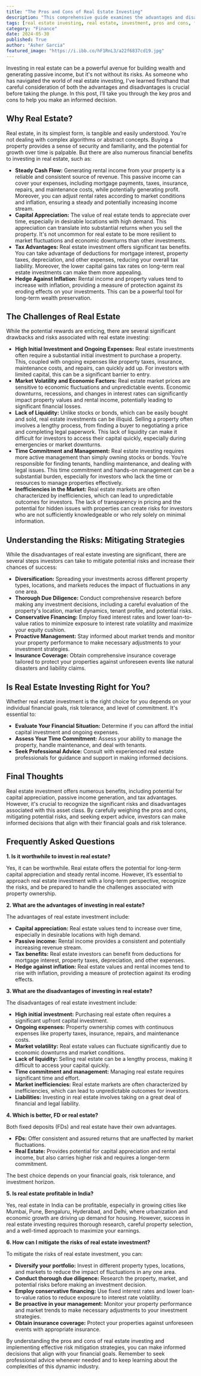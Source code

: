```yaml
---
title: "The Pros and Cons of Real Estate Investing"
description: "This comprehensive guide examines the advantages and disadvantages of real estate investing, exploring topics like cash flow, capital appreciation, tax benefits, market volatility, and liquidity. It provides insights into mitigating risks and determining if real estate investment aligns with your financial goals."
tags: [real estate investing, real estate, investment, pros and cons, financial goals, risk management, capital appreciation, rental income, liquidity, market volatility, tax benefits]
category: "Finance"
date: 2024-05-30
published: True
author: "Asher Garcia"
featured_image: "https://i.ibb.co/hF1RnL3/a22f6837cd19.jpg"
---
```



Investing in real estate can be a powerful avenue for building wealth and generating passive income, but it's not without its risks.  As someone who has navigated the world of real estate investing, I've learned firsthand that careful consideration of both the advantages and disadvantages is crucial before taking the plunge.  In this post, I’ll  take you through the key pros and cons to help you make an informed decision.

##  Why Real Estate?

Real estate, in its simplest form, is tangible and easily understood. You’re not dealing with complex algorithms or abstract concepts. Buying a property provides a sense of security and familiarity, and the potential for growth over time is palpable.  But there are also numerous financial benefits to investing in real estate, such as: 

* **Steady Cash Flow:** Generating rental income from your property is a reliable and consistent source of revenue.  This passive income can cover your expenses, including mortgage payments, taxes, insurance, repairs, and maintenance costs, while potentially generating profit.  Moreover, you can adjust rental rates according to market conditions and inflation, ensuring a steady and potentially increasing income stream.
* **Capital Appreciation:**  The value of real estate tends to appreciate over time, especially in desirable locations with high demand. This appreciation can translate into substantial returns when you sell the property. It's not uncommon for real estate to be more resilient to market fluctuations and economic downturns than other investments.
* **Tax Advantages:**  Real estate investment offers significant tax benefits. You can take advantage of deductions for mortgage interest, property taxes, depreciation, and other expenses, reducing your overall tax liability.  Moreover, the lower capital gains tax rates on long-term real estate investments can make them more appealing.
* **Hedge Against Inflation:**  Rental income and property values tend to increase with inflation, providing a measure of protection against its eroding effects on your investments.  This can be a powerful tool for long-term wealth preservation.

## The Challenges of Real Estate

While the potential rewards are enticing, there are several significant drawbacks and risks associated with real estate investing:

* **High Initial Investment and Ongoing Expenses:**  Real estate investments often require a substantial initial investment to purchase a property.  This, coupled with ongoing expenses like property taxes, insurance, maintenance costs, and repairs, can quickly add up.  For investors with limited capital, this can be a significant barrier to entry. 
* **Market Volatility and Economic Factors:**  Real estate market prices are sensitive to economic fluctuations and unpredictable events.  Economic downturns, recessions, and changes in interest rates can significantly impact property values and rental income, potentially leading to significant financial losses.
* **Lack of Liquidity:** Unlike stocks or bonds, which can be easily bought and sold, real estate investments can be illiquid.  Selling a property often involves a lengthy process, from finding a buyer to negotiating a price and completing legal paperwork.  This lack of liquidity can make it difficult for investors to access their capital quickly, especially during emergencies or market downturns.
* **Time Commitment and Management:**  Real estate investing requires more active management than simply owning stocks or bonds. You’re responsible for finding tenants, handling maintenance, and dealing with legal issues.  This time commitment and hands-on management can be a substantial burden, especially for investors who lack the time or resources to manage properties effectively.
* **Inefficiencies in the Market:**  Real estate markets are often characterized by inefficiencies, which can lead to unpredictable outcomes for investors.  The lack of transparency in pricing and the potential for hidden issues with properties can create risks for investors who are not sufficiently knowledgeable or who rely solely on minimal information.  

## Understanding the Risks:  Mitigating Strategies

While the disadvantages of real estate investing are significant, there are several steps investors can take to mitigate potential risks and increase their chances of success:

* **Diversification:** Spreading your investments across different property types, locations, and markets reduces the impact of fluctuations in any one area.
* **Thorough Due Diligence:**  Conduct comprehensive research before making any investment decisions, including a careful evaluation of the property's location, market dynamics, tenant profile, and potential risks.
* **Conservative Financing:**  Employ fixed interest rates and lower loan-to-value ratios to minimize exposure to interest rate volatility and maximize your equity cushion. 
* **Proactive Management:**  Stay informed about market trends and monitor your property performance to make necessary adjustments to your investment strategies.
* **Insurance Coverage:**  Obtain comprehensive insurance coverage tailored to protect your properties against unforeseen events like natural disasters and liability claims.

## Is Real Estate Investing Right for You?

Whether real estate investment is the right choice for you depends on your individual financial goals, risk tolerance, and level of commitment.  It's essential to:

* **Evaluate Your Financial Situation:** Determine if you can afford the initial capital investment and ongoing expenses.
* **Assess Your Time Commitment:**  Assess your ability to manage the property, handle maintenance, and deal with tenants.
* **Seek Professional Advice:** Consult with experienced real estate professionals for guidance and support in making informed decisions.

## Final Thoughts

Real estate investment offers numerous benefits, including potential for capital appreciation, passive income generation, and tax advantages. However, it's crucial to recognize the significant risks and disadvantages associated with this asset class. By carefully weighing the pros and cons, mitigating potential risks, and seeking expert advice, investors can make informed decisions that align with their financial goals and risk tolerance.

## Frequently Asked Questions

**1. Is it worthwhile to invest in real estate?**

Yes, it can be worthwhile.  Real estate offers the potential for long-term capital appreciation and steady rental income.  However, it’s essential to approach real estate investment with a long-term perspective, recognize the risks, and be prepared to handle the challenges associated with property ownership.

**2. What are the advantages of investing in real estate?**

The advantages of real estate investment include:

* **Capital appreciation:**  Real estate values tend to increase over time, especially in desirable locations with high demand. 
* **Passive income:**  Rental income provides a consistent and potentially increasing revenue stream.
* **Tax benefits:**  Real estate investors can benefit from deductions for mortgage interest, property taxes, depreciation, and other expenses.
* **Hedge against inflation:**  Real estate values and rental incomes tend to rise with inflation, providing a measure of protection against its eroding effects.

**3. What are the disadvantages of investing in real estate?**

The disadvantages of real estate investment include:

* **High initial investment:**  Purchasing real estate often requires a significant upfront capital investment.
* **Ongoing expenses:**  Property ownership comes with continuous expenses like property taxes, insurance, repairs, and maintenance costs.
* **Market volatility:**  Real estate values can fluctuate significantly due to economic downturns and market conditions.
* **Lack of liquidity:**  Selling real estate can be a lengthy process, making it difficult to access your capital quickly.
* **Time commitment and management:**  Managing real estate requires significant time and effort.
* **Market inefficiencies:**  Real estate markets are often characterized by inefficiencies, which can lead to unpredictable outcomes for investors.
* **Liabilities:**  Investing in real estate involves taking on a great deal of financial and legal liability.

**4. Which is better, FD or real estate?**

Both fixed deposits (FDs) and real estate have their own advantages. 

* **FDs:**  Offer consistent and assured returns that are unaffected by market fluctuations.
* **Real Estate:** Provides potential for capital appreciation and rental income, but also carries higher risk and requires a longer-term commitment.

The best choice depends on your financial goals, risk tolerance, and investment horizon. 

**5. Is real estate profitable in India?**

Yes, real estate in India can be profitable, especially in growing cities like Mumbai, Pune, Bengaluru, Hyderabad, and Delhi, where urbanization and economic growth are driving up demand for housing. However, success in real estate investing requires thorough research, careful property selection, and a well-timed approach to maximize your earnings.

**6. How can I mitigate the risks of real estate investment?**

To mitigate the risks of real estate investment, you can:

* **Diversify your portfolio:**  Invest in different property types, locations, and markets to reduce the impact of fluctuations in any one area.
* **Conduct thorough due diligence:** Research the property, market, and potential risks before making an investment decision.
* **Employ conservative financing:**  Use fixed interest rates and lower loan-to-value ratios to reduce exposure to interest rate volatility.
* **Be proactive in your management:**  Monitor your property performance and market trends to make necessary adjustments to your investment strategies.
* **Obtain insurance coverage:**  Protect your properties against unforeseen events with appropriate insurance.

By understanding the pros and cons of real estate investing and implementing effective risk mitigation strategies, you can make informed decisions that align with your financial goals. Remember to seek professional advice whenever needed and to keep learning about the complexities of this dynamic industry.
